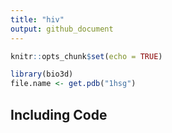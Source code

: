 ```yaml
---
title: "hiv"
output: github_document
---
```


```r
knitr::opts_chunk$set(echo = TRUE)

library(bio3d) 
file.name <- get.pdb("1hsg")

```


## Including Code


```r
```



